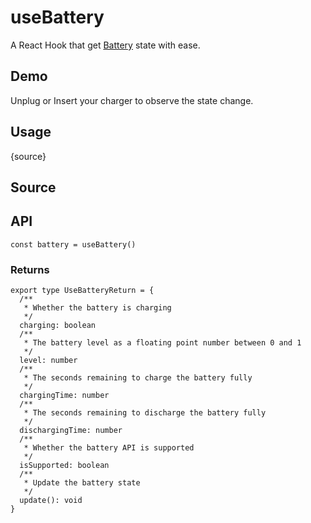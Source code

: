 # useBattery


<HooksType category="Browser" isSupported />

A React Hook that get [Battery](https://developer.mozilla.org/zh-CN/docs/Web/API/Battery_Status_API) state with ease.

## Demo

Unplug or Insert your charger to observe the state change.


<App />

## Usage


<RawCode>{source}</RawCode>

## Source


<Source />

## API

```tsx
const battery = useBattery()
```

### Returns

```tsx
export type UseBatteryReturn = {
  /**
   * Whether the battery is charging
   */
  charging: boolean
  /**
   * The battery level as a floating point number between 0 and 1
   */
  level: number
  /**
   * The seconds remaining to charge the battery fully
   */
  chargingTime: number
  /**
   * The seconds remaining to discharge the battery fully
   */
  dischargingTime: number
  /**
   * Whether the battery API is supported
   */
  isSupported: boolean
  /**
   * Update the battery state
   */
  update(): void
}
```
